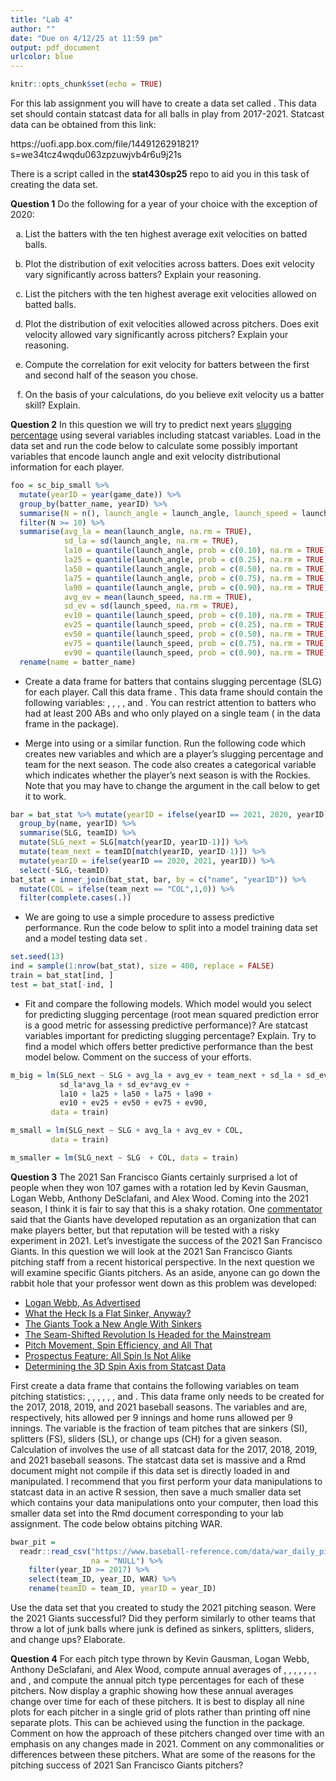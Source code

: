```yaml
---
title: "Lab 4"
author: ""
date: "Due on 4/12/25 at 11:59 pm"
output: pdf_document
urlcolor: blue
---
```


```r
knitr::opts_chunk$set(echo = TRUE)
```

For this lab assignment you will have to create a data set called \texttt{sc\_bip\_small}. This data set should contain statcast data for all balls in play from 2017-2021. Statcast data can be obtained from this link:

https://uofi.app.box.com/file/1449126291821?s=we34tcz4wqdu063zpzuwjvb4r6u9j21s


There is a script called \texttt{create\_sc\_bip\_small.R} in the **stat430sp25** repo to aid you in this task of creating the \texttt{sc\_bip\_small} data set.


\vspace{12pt}

**Question 1** Do the following for a year of your choice with the exception of 2020: 

(a) List the batters with the ten highest average exit velocities on batted balls. 

(b) Plot the distribution of exit velocities across batters. Does exit velocity vary significantly across batters? Explain your reasoning.

(c) List the pitchers with the ten highest average exit velocities allowed on batted balls.

(d) Plot the distribution of exit velocities allowed across pitchers. Does exit velocity allowed vary significantly across pitchers? Explain your reasoning.

(e) Compute the correlation for exit velocity for batters between the first and second half of the season you chose.

(f) On the basis of your calculations, do you believe exit velocity us a batter skill? Explain.

**Question 2** In this question we will try to predict next years [slugging percentage](https://en.wikipedia.org/wiki/Slugging_percentage) using several variables including statcast variables. Load in the data set \texttt{sc\_bip\_small} and run the code below to calculate some possibly important variables that encode launch angle and exit velocity distributional information for each player.

```r
foo = sc_bip_small %>%
  mutate(yearID = year(game_date)) %>% 
  group_by(batter_name, yearID) %>% 
  summarise(N = n(), launch_angle = launch_angle, launch_speed = launch_speed) %>% 
  filter(N >= 10) %>% 
  summarise(avg_la = mean(launch_angle, na.rm = TRUE), 
            sd_la = sd(launch_angle, na.rm = TRUE), 
            la10 = quantile(launch_angle, prob = c(0.10), na.rm = TRUE), 
            la25 = quantile(launch_angle, prob = c(0.25), na.rm = TRUE), 
            la50 = quantile(launch_angle, prob = c(0.50), na.rm = TRUE), 
            la75 = quantile(launch_angle, prob = c(0.75), na.rm = TRUE), 
            la90 = quantile(launch_angle, prob = c(0.90), na.rm = TRUE), 
            avg_ev = mean(launch_speed, na.rm = TRUE), 
            sd_ev = sd(launch_speed, na.rm = TRUE), 
            ev10 = quantile(launch_speed, prob = c(0.10), na.rm = TRUE), 
            ev25 = quantile(launch_speed, prob = c(0.25), na.rm = TRUE), 
            ev50 = quantile(launch_speed, prob = c(0.50), na.rm = TRUE), 
            ev75 = quantile(launch_speed, prob = c(0.75), na.rm = TRUE), 
            ev90 = quantile(launch_speed, prob = c(0.90), na.rm = TRUE)) %>% 
  rename(name = batter_name)
```


 - Create a data frame for batters that contains slugging percentage (SLG) for each player. Call this data frame \texttt{bat\_stat}. This data frame should contain the following variables: \texttt{name}, \texttt{yearID}, \texttt{teamID}, \texttt{AB}, and \texttt{SLG}. You can restrict attention to batters who had at least 200 ABs and who only played on a single team (\texttt{stint = 1} in the \texttt{Batting} data frame in the \texttt{Lahman} package).

 - Merge \texttt{foo} into \texttt{bat\_stat} using \texttt{inner\_join} or a similar function. Run the following code which creates new variables \texttt{SLG\_next} and \texttt{team\_next} which are a player's slugging percentage and team for the next season. The code also creates a categorical variable \texttt{COL} which indicates whether the player's next season is with the Rockies. Note that you may have to change the \texttt{by} argument in the \texttt{inner\_join} call below to get it to work.

```r
bar = bat_stat %>% mutate(yearID = ifelse(yearID == 2021, 2020, yearID)) %>%
  group_by(name, yearID) %>% 
  summarise(SLG, teamID) %>% 
  mutate(SLG_next = SLG[match(yearID, yearID-1)]) %>% 
  mutate(team_next = teamID[match(yearID, yearID-1)]) %>% 
  mutate(yearID = ifelse(yearID == 2020, 2021, yearID)) %>% 
  select(-SLG,-teamID)
bat_stat = inner_join(bat_stat, bar, by = c("name", "yearID")) %>% 
  mutate(COL = ifelse(team_next == "COL",1,0)) %>% 
  filter(complete.cases(.))
```


 - We are going to use a simple procedure to assess predictive performance. Run the code below to split \texttt{bat\_stat} into a model training data set \texttt{train} and a model testing data set \texttt{test}.


```r
set.seed(13)
ind = sample(1:nrow(bat_stat), size = 400, replace = FALSE)
train = bat_stat[ind, ]
test = bat_stat[-ind, ]
```


 - Fit and compare the following models. Which model would you select for predicting slugging percentage (root mean squared prediction error is a good metric for assessing predictive performance)? Are statcast variables important for predicting slugging percentage? Explain. Try to find a model which offers better predictive performance than the best model below. Comment on the success of your efforts.


```r
m_big = lm(SLG_next ~ SLG + avg_la + avg_ev + team_next + sd_la + sd_ev + 
           sd_la*avg_la + sd_ev*avg_ev +
           la10 + la25 + la50 + la75 + la90 + 
           ev10 + ev25 + ev50 + ev75 + ev90, 
         data = train)

m_small = lm(SLG_next ~ SLG + avg_la + avg_ev + COL, 
         data = train)

m_smaller = lm(SLG_next ~ SLG  + COL, data = train)
```



**Question 3** The 2021 San Francisco Giants certainly surprised a lot of people when they won 107 games with a rotation led by Kevin Gausman, Logan Webb, Anthony DeSclafani, and Alex Wood. Coming into the 2021 season, I think it is fair to say that this is a shaky rotation. One [commentator](https://aroundthefoghorn.com/2021/03/27/sf-giants-rotation-risky-experiment/) said that the Giants have developed reputation as an organization that can make players better, but that reputation will be tested with a risky experiment in 2021. Let's investigate the success of the 2021 San Francisco Giants. In this question we will look at the 2021 San Francisco Giants pitching staff from a recent historical perspective. In the next question we will examine specific Giants pitchers. As an aside, anyone can go down the rabbit hole that your professor went down as this problem was developed:

 - [Logan Webb, As Advertised](https://blogs.fangraphs.com/logan-webb-as-advertised/)
 - [What the Heck Is a Flat Sinker, Anyway?](https://blogs.fangraphs.com/what-the-heck-is-a-flat-sinker-anyway/)
 - [The Giants Took a New Angle With Sinkers](https://blogs.fangraphs.com/the-giants-took-a-new-angle-with-sinkers/)
 - [The Seam-Shifted Revolution Is Headed for the Mainstream](https://blogs.fangraphs.com/the-seam-shifted-revolution-is-headed-for-the-mainstream/)
 - [Pitch Movement, Spin Efficiency, and All That](https://tht.fangraphs.com/pitch-movement-spin-efficiency-and-all-that/)
 - [Prospectus Feature: All Spin Is Not Alike](https://www.baseballprospectus.com/news/article/25915/prospectus-feature-all-spin-is-not-alike/)
 - [Determining the 3D Spin Axis from Statcast Data](http://baseball.physics.illinois.edu/trackman/SpinAxis.pdf)

First create a data frame that contains the following variables on team pitching statistics: \texttt{yearID}, \texttt{teamID}, \texttt{frac\_junk}, \texttt{ERA}, \texttt{HAp9}, \texttt{HRAp9}, and \texttt{WAR}. This data frame only needs to be created for the 2017, 2018, 2019, and 2021 baseball seasons. The variables \texttt{HAp9} and \texttt{HRAp9} are, respectively, hits allowed per 9 innings and home runs allowed per 9 innings. The variable \texttt{frac\_junk} is the fraction of team pitches that are sinkers (SI), splitters (FS), sliders (SL), or change ups (CH) for a given season. Calculation of \texttt{frac\_junk} involves the use of all statcast data for the 2017, 2018, 2019, and 2021 baseball seasons. The statcast data set is massive and a Rmd document might not compile if this data set is directly loaded in and manipulated. I recommend that you first perform your data manipulations to statcast data in an active R session, then save a much smaller data set which contains your data manipulations onto your computer, then load this smaller data set into the Rmd document corresponding to your lab assignment. The code below obtains pitching WAR.
 
```r
bwar_pit = 
  readr::read_csv("https://www.baseball-reference.com/data/war_daily_pitch.txt", 
                  na = "NULL") %>% 
	filter(year_ID >= 2017) %>% 
	select(team_ID, year_ID, WAR) %>% 
	rename(teamID = team_ID, yearID = year_ID)
```

Use the data set that you created to study the 2021 pitching season. Were the 2021 Giants successful? Did they perform similarly to other teams that throw a lot of junk balls where junk is defined as sinkers, splitters, sliders, and change ups? Elaborate.



**Question 4** For each pitch type thrown by Kevin Gausman, Logan Webb, Anthony DeSclafani, and Alex Wood, compute annual averages of \texttt{release\_spin\_rate}, 
\texttt{effective\_speed}, 
\texttt{plate\_x}, 
\texttt{plate\_z}, 
\texttt{pfx\_x}, 
\texttt{pfx\_z}, 
\texttt{release\_x}, 
and \texttt{release\_z}, and compute the annual pitch type percentages for each of these pitchers. Now display a graphic showing how these annual averages change over time for each of these pitchers. It is best to display all nine plots for each pitcher in a single grid of plots rather than printing off nine separate plots. This can be achieved using the \texttt{grid.arrange} function in the \texttt{gridExtra} package. Comment on how the approach of these pitchers changed over time with an emphasis on any changes made in 2021. Comment on any commonalities or differences between these pitchers. What are some of the reasons for the pitching success of 2021 San Francisco Giants pitchers?



